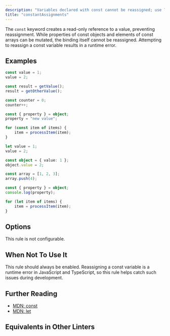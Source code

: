 ```yaml
---
description: "Variables declared with const cannot be reassigned; use let or var instead if reassignment is needed."
title: "constantAssignments"
---
```



<RuleSummary plugin="ts" rule="constantAssignments" />

The `const` keyword creates a read-only reference to a value, preventing reassignment.
While properties of const objects and elements of const arrays can be mutated, the binding itself cannot be reassigned.
Attempting to reassign a const variable results in a runtime error.

## Examples

<Tabs>
<TabItem label="❌ Incorrect">

```ts
const value = 1;
value = 2;
```

```ts
const result = getValue();
result = getOtherValue();
```

```ts
const counter = 0;
counter++;
```

```ts
const { property } = object;
property = "new value";
```

```ts
for (const item of items) {
	item = processItem(item);
}
```

</TabItem>
<TabItem label="✅ Correct">

```ts
let value = 1;
value = 2;
```

```ts
const object = { value: 1 };
object.value = 2;
```

```ts
const array = [1, 2, 3];
array.push(4);
```

```ts
const { property } = object;
console.log(property);
```

```ts
for (let item of items) {
	item = processItem(item);
}
```

</TabItem>
</Tabs>

## Options

This rule is not configurable.

## When Not To Use It

This rule should always be enabled.
Reassigning a const variable is a runtime error in JavaScript and TypeScript, so this rule helps catch such issues during development.

## Further Reading

- [MDN: const](https://developer.mozilla.org/en-US/docs/Web/JavaScript/Reference/Statements/const)
- [MDN: let](https://developer.mozilla.org/en-US/docs/Web/JavaScript/Reference/Statements/let)

## Equivalents in Other Linters

<RuleEquivalents pluginId="ts" ruleId="constantAssignments" />
